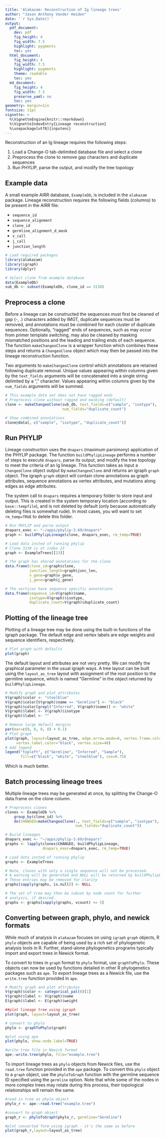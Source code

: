 ```yaml
---
title: 'Alakazam: Reconstruction of Ig lineage trees'
author: "Jason Anthony Vander Heiden"
date: '`r Sys.Date()`'
output:
  pdf_document:
    dev: pdf
    fig_height: 4
    fig_width: 7.5
    highlight: pygments
    toc: yes
  html_document:
    fig_height: 4
    fig_width: 7.5
    highlight: pygments
    theme: readable
    toc: yes
  md_document:
    fig_height: 4
    fig_width: 7.5
    preserve_yaml: no
    toc: yes
geometry: margin=1in
fontsize: 11pt
vignette: >
  %\VignetteEngine{knitr::rmarkdown}
  %\VignetteIndexEntry{Lineage reconstruction}
  %\usepackage[utf8]{inputenc}
---
```


Reconstruction of an Ig lineage requires the following steps:

1. Load a Change-O tab-delimited database file and select a clone
2. Preprocess the clone to remove gap characters and duplicate sequences
3. Run PHYLIP, parse the output, and modify the tree topology

## Example data

A small example AIRR database, `ExampleDb`, is included in the `alakazam` package. 
Lineage reconstruction requires the following fields (columns) to be present 
in the AIRR file: 

* `sequence_id`
* `sequence_alignment` 
* `clone_id`
* `germline_alignment_d_mask`
* `v_call`
* `j_call`
* `junction_length`

```r
# Load required packages
library(alakazam)
library(igraph)
library(dplyr)

# Select clone from example database
data(ExampleDb)
sub_db <- subset(ExampleDb, clone_id == 3138)
```

## Preprocess a clone

Before a lineage can be constructed the sequences must first be cleaned of gap
(-, .) characters added by IMGT, duplicate sequences must be removed, and
annotations must be combined for each cluster of duplicate sequences. 
Optionally, "ragged" ends of sequences, such as may occur from primer template
switching, may also be cleaned by masking mismatched positions and the leading
and trailing ends of each sequence. The function `makeChangeoClone` is a wrapper
function which combines these steps and returns a `ChangeoClone` object which
may then be passed into the lineage reconstruction function.

Two arguments to `makeChangeoClone` control which annotations are retained
following duplicate removal. Unique values appearing within columns given by the 
`text_fields` arguments will be concatenated into a single string delimited by a
"," character. Values appearing within columns given by the 
`num_fields` arguments will be summed.

```r
# This example data set does not have ragged ends
# Preprocess clone without ragged end masking (default)
clone <- makeChangeoClone(sub_db, text_fields=c("sample", "isotype"), 
                          num_fields="duplicate_count")

# Show combined annotations
clone@data[, c("sample", "isotype", "duplicate_count")]
```

## Run PHYLIP

Lineage construction uses the `dnapars` (maximum parsimony) application of the
PHYLIP package. The function `buildPhylipLineage` performs a number of steps to
execute `dnapars`, parse its output, and modify the tree topology to meet the
criteria of an Ig lineage. This function takes as input a `ChangeoClone` object
output by `makeChangeoClone` and returns an igraph `graph` object. The igraph
`graph` object will contain clone annotations as graph attributes, sequence 
annotations as vertex attributes, and mutations along edges as edge attributes.

The system call to `dnapars` requires a temporary folder to store input and 
output. This is created in the system temporary location (according to 
`base::tempfile`), and is not deleted by default (only because automatically 
deleting files is somewhat rude).  In most cases, you will want to set 
`rm_temp=TRUE` to delete this folder.

```r
# Run PHYLIP and parse output
dnapars_exec <- "~/apps/phylip-3.69/dnapars"
graph <- buildPhylipLineage(clone, dnapars_exec, rm_temp=TRUE)
```

```r
# Load data insted of running phylip
# Clone 3138 is at index 23
graph <- ExampleTrees[[23]]
```

```r
# The graph has shared annotations for the clone
data.frame(clone_id=graph$clone,
           junction_length=graph$junc_len,
           v_gene=graph$v_gene,
           j_gene=graph$j_gene)

# The vertices have sequence specific annotations
data.frame(sequence_id=V(graph)$name, 
           isotype=V(graph)$isotype,
           duplicate_count=V(graph)$duplicate_count)
```

## Plotting of the lineage tree

Plotting of a lineage tree may be done using the built-in functions of the 
igraph package. The default edge and vertex labels are edge weights and sequence 
identifiers, respectively. 

```r
# Plot graph with defaults
plot(graph)
```

The default layout and attributes are not very pretty. We can modify the 
graphical parameter in the usual igraph ways. A tree layout can be built using 
the `layout_as_tree` layout with assignment of the root position to the 
germline sequence, which is named "Germline" in the object returned by 
`buildPhylipLineage`.

```r
# Modify graph and plot attributes
V(graph)$color <- "steelblue"
V(graph)$color[V(graph)$name == "Germline"] <- "black"
V(graph)$color[grepl("Inferred", V(graph)$name)] <- "white"
V(graph)$label <- V(graph)$isotype
E(graph)$label <- ""

# Remove large default margins
par(mar=c(0, 0, 0, 0) + 0.1)
# Plot graph
plot(graph, layout=layout_as_tree, edge.arrow.mode=0, vertex.frame.color="black",
     vertex.label.color="black", vertex.size=40)
# Add legend
legend("topleft", c("Germline", "Inferred", "Sample"), 
       fill=c("black", "white", "steelblue"), cex=0.75)
```

Which is much better.

## Batch processing lineage trees

Multiple lineage trees may be generated at once, by splitting the Change-O 
data.frame on the clone column.

```r
# Preprocess clones
clones <- ExampleDb %>%
    group_by(clone_id) %>%
    do(CHANGEO=makeChangeoClone(., text_fields=c("sample", "isotype"), 
                                num_fields="duplicate_count"))
```

```r
# Build lineages
dnapars_exec <- "~/apps/phylip-3.69/dnapars"
graphs <- lapply(clones$CHANGEO, buildPhylipLineage, 
                 dnapars_exec=dnapars_exec, rm_temp=TRUE)
```

```r
# Load data insted of running phylip
graphs <- ExampleTrees
```

```r
# Note, clones with only a single sequence will not be processed.
# A warning will be generated and NULL will be returned by buildPhylipLineage
# These entries may be removed for clarity
graphs[sapply(graphs, is.null)] <- NULL

# The set of tree may then be subset by node count for further 
# analysis, if desired.
graphs <- graphs[sapply(graphs, vcount) >= 5]
```

## Converting between graph, phylo, and newick formats

While much of analysis in `alakazam` focuses on using `igraph` `graph` objects,
R `phylo` objects are capable of being used by a rich set of phylogenetic analysis
tools in R. Further, stand-alone phylogenetics programs typically import and export
trees in Newick format. 

To convert to trees in `graph` format to `phylo` format, use `graphToPhylo`. These
objects can now be used by functions detailed in other R phylogenetics packages such
as `ape`. To export lineage trees as a Newick file, use the `write.tree` function provided
in `ape`.

```r
# Modify graph and plot attributes
V(graph)$color <- categorical_pal(8)[1]
V(graph)$label <- V(graph)$name
E(graph)$label <- E(graph)$weight
```

```r
##plot lineage tree using igraph
plot(graph, layout=layout_as_tree)

# convert to phylo
phylo <- graphToPhylo(graph)

#plot using ape
plot(phylo, show.node.label=TRUE)

#write tree file in Newick format
ape::write.tree(phylo, file="example.tree")
```

To import lineage trees as `phylo` objects from Newick files, use the `read.tree` function 
provided in the `ape` package. To convert this `phylo` object to a `graph` object, use the
`phyloToGraph` function with the germline sequence ID specified using the `germline` option.
Note that while some of the nodes in more complex trees may rotate during this process, their 
topological relationships will remain the same.

```r
#read in tree as phylo object
phylo_r <- ape::read.tree("example.tree")

#convert to graph object
graph_r <- phyloToGraph(phylo_r, germline="Germline")

#plot converted form using igraph - it's the same as before
plot(graph_r,layout=layout_as_tree)
```

